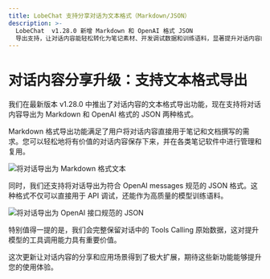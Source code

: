 ```yaml
---
title: LobeChat 支持分享对话为文本格式（Markdown/JSON）
description: >-
  LobeChat  v1.28.0 新增 Markdown 和 OpenAI 格式 JSON
  导出支持，让对话内容能轻松转化为笔记素材、开发调试数据和训练语料，显著提升对话内容的复用价值。
---
```


# 对话内容分享升级：支持文本格式导出

我们在最新版本 v1.28.0 中推出了对话内容的文本格式导出功能，现在支持将对话内容导出为 Markdown 和 OpenAI 格式的 JSON 两种格式。

Markdown 格式导出功能满足了用户将对话内容直接用于笔记和文档撰写的需求。您可以轻松地将有价值的对话内容保存下来，并在各类笔记软件中进行管理和复用。

![将对话导出为 Markdown 格式文本](https://hub-apac-1.lobeobjects.space/blog/assets/29b13dc042e3b839ad8865354afe2fac.webp)

同时，我们还支持将对话导出为符合 OpenAI messages 规范的 JSON 格式。这种格式不仅可以直接用于 API 调试，还能作为高质量的模型训练语料。

![将对话导出为 OpenAI 接口规范的 JSON](https://hub-apac-1.lobeobjects.space/blog/assets/5bbb4b421d6df63780b3c7a05f5a102d.webp)

特别值得一提的是，我们会完整保留对话中的 Tools Calling 原始数据，这对提升模型的工具调用能力具有重要价值。

这次更新让对话内容的分享和应用场景得到了极大扩展，期待这些新功能能够提升您的使用体验。
